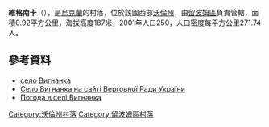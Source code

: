 {{coord|51|17|34|N|24|16|58|E|scale:30000|display=title}}

'''維格南卡'''（{{lang-uk|Вигнанка}}），是[[烏克蘭|烏克蘭]]的村落，位於該國西部[[沃倫州|沃倫州]]，由[[留波姆區|留波姆區]]負責管轄，面積0.92平方公里，海拔高度187米，2001年人口250，人口密度每平方公里271.74人。

==參考資料==
* [http://gska2.rada.gov.ua/pls/z7502/A005?rdat1=21.07.2010&rf7571=4289 село Вигнанка]{{dead link|date=2018年4月 |bot=InternetArchiveBot |fix-attempted=yes }}
* [http://gska2.rada.gov.ua/pls/z7502/A005?rdat1=21.07.2010&rf7571=4289 Село Вигнанка на сайті Верговної Ради України]{{dead link|date=2018年4月 |bot=InternetArchiveBot |fix-attempted=yes }}
* [http://weather.in.ua/ua/volynskaja/3517 Погода в селі Вигнанка]

[[Category:沃倫州村落|Category:沃倫州村落]]
[[Category:留波姆區村落|Category:留波姆區村落]]


{{Volyn-geo-stub}}